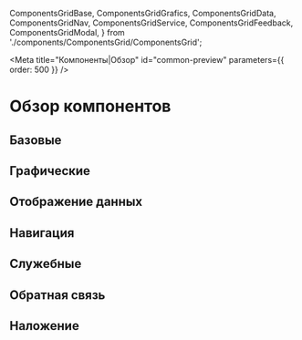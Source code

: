 
  ComponentsGridBase,
  ComponentsGridGrafics,
  ComponentsGridData,
  ComponentsGridNav,
  ComponentsGridService,
  ComponentsGridFeedback,
  ComponentsGridModal,
} from './components/ComponentsGrid/ComponentsGrid';

<Meta title="Компоненты|Обзор" id="common-preview" parameters={{ order: 500 }} />

# Обзор компонентов

## Базовые

<ComponentsGridBase />

## Графические

<ComponentsGridGrafics />

## Отображение данных

<ComponentsGridData />

## Навигация

<ComponentsGridNav />

## Служебные

<ComponentsGridService />

## Обратная связь

<ComponentsGridFeedback />

## Наложение

<ComponentsGridModal />

